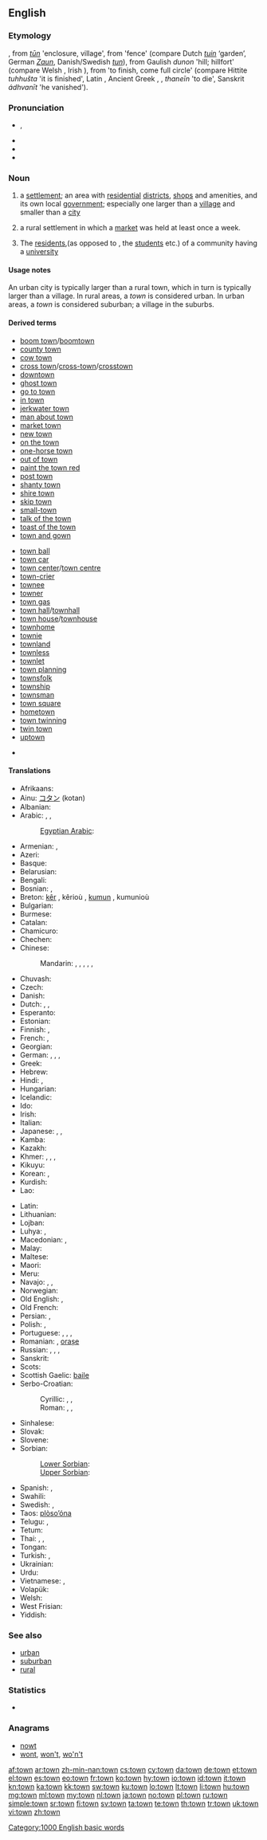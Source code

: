 ==English==

===Etymology===
{{etyl|enm}}, from {{etyl|ang}} ''[[tun|tūn]]'' 'enclosure, village', from {{proto|Germanic|tūnan}} 'fence' (compare Dutch ''[[tuin]]'' ‘garden’, German ''[[Zaun]]'', Danish/Swedish ''[[tun]]''), from Gaulish ''dunon'' 'hill; hillfort' (compare Welsh {{term|din||hill|lang=cy}}, Irish {{term|dún||fortress|lang=ga}}), from {{proto|Indo-European|dheuh₂||dhuh₂}} 'to finish, come full circle' (compare Hittite ''tuhhušta'' 'it is finished', Latin {{term|funus|fūnus|burial|lang=la}}, Ancient Greek {{term|θνητός|tr=thnētos||mortal|lang=grc}}, {{term|θάνατος|tr=thanatos||death|lang=grc}}, ''thaneīn'' 'to die', Sanskrit ''ádhvanīt'' 'he vanished').

===Pronunciation===
* {{IPA|/taʊ̯n/}}, {{SAMPA|/taUn/}}
* {{audio|en-us-town.ogg|Audio (US)}}
* {{audio|En-uk-town.ogg|Audio (UK)}}
* {{rhymes|aʊn}}

===Noun===
{{wikipedia}}
{{en-noun}}

# a [[settlement]]; an area with [[residential]] [[district]]s, [[shop]]s and amenities, and its own local [[government]]; especially one larger than a [[village]] and smaller than a [[city]]
# {{UK|historical}} a rural settlement in which a [[market]] was held at least once a week.
# {{UK}} The [[resident]]s,(as opposed to {{term|gown}}, the [[student]]s etc.) of a community having a [[university]]

====Usage notes====
An urban city is typically larger than a rural town, which in turn is typically larger than a village. In rural areas, a ''town'' is considered urban. In urban areas, a ''town'' is considered suburban; a village in the suburbs.

====Derived terms====
{{rel-top|Terms derived from ''town'' (noun)}}
* [[boom town]]/[[boomtown]]
* [[county town]]
* [[cow town]]
* [[cross town]]/[[cross-town]]/[[crosstown]]
* [[downtown]]
* [[ghost town]]
* [[go to town]]
* [[in town]]
* [[jerkwater town]]
* [[man about town]]
* [[market town]]
* [[new town]]
* [[on the town]]
* [[one-horse town]]
* [[out of town]]
* [[paint the town red]]
* [[post town]]
* [[shanty town]]
* [[shire town]]
* [[skip town]]
* [[small-town]]
* [[talk of the town]]
* [[toast of the town]]
* [[town and gown]]
{{rel-mid}}
* [[town ball]]
* [[town car]]
* [[town center]]/[[town centre]]
* [[town-crier]]
* [[townee]]
* [[towner]]
* [[town gas]]
* [[town hall]]/[[townhall]]
* [[town house]]/[[townhouse]]
* [[townhome]]
* [[townie]]
* [[townland]]
* [[townless]]
* [[townlet]]
* [[town planning]]
* [[townsfolk]]
* [[township]]
* [[townsman]]
* [[town square]]
* [[hometown]]
* [[town twinning]]
* [[twin town]]
* [[uptown]]
{{rel-bottom}}
* {{lookfrom|town}}

====Translations====
{{trans-top|settlement}}
* Afrikaans: {{t+|af|dorp|xs=Afrikaans}}
* Ainu: [[コタン]] (kotan)
* Albanian: {{t-|sq|qytet|xs=Albanian}}
* Arabic: {{t+|ar|مدينة|f|tr=madīna}}, {{t+|ar|قرية|f|alt=قَرْيَةٌ|tr=qárya}}, {{t+|ar|بلدة|f|tr=bálda}}
*: [[Egyptian Arabic]]: {{tø|arz|مدينة|f|tr=madina|sc=Arab}}
* Armenian: {{t+|hy|քաղաք|tr=k'aġak'}}, {{t-|hy|ավան|tr=avan}}
* Azeri: {{t|az|şəhər}}
* Basque: {{t-|eu|herri|xs=Basque}}
* Belarusian: {{t|be|горад|m|tr=hórad|xs=Belarusian}}
* Bengali: {{t+|bn|শহর|tr=shôhôr|sc=Beng|xs=Bengali}}
* Bosnian: {{t-|bs|grad|m}}, {{t-|bs|varoš}}
* Breton: [[kêr]] {{f}}, kêrioù {{p}}, [[kumun]] {{f}}, kumunioù {{p}}
* Bulgarian: {{t+|bg|град|m|tr=grad}}
* Burmese: {{t|my|မြို့|tr=mrui|sc=Mymr|xs=Burmese}}
* Catalan: {{t+|ca|poble|m}}
* Chamicuro: {{tø|ccc|chi'nashtalichi}}
* Chechen: {{tø|ce|юрт|tr=jurt|sc=Cyrl|xs=Chechen}}
* Chinese:
*: Mandarin: {{t-|cmn|城市|tr=chéngshì|sc=Hani}}, {{t-|cmn|城|tr=chéng|sc=Hani}}, {{t-|cmn|鎮|sc=Hani}}, {{t-|cmn|镇|tr=zhèn|sc=Hani}}, {{t-|cmn|城鎮|sc=Hani}}, {{t-|cmn|城镇|tr=chéngzhèn|sc=Hani}}
* Chuvash: {{tø|cv|хула|tr=khula}}
* Czech: {{t+|cs|město|n}}
* Danish: {{t-|da|by}}
* Dutch: {{t+|nl|gemeente|f}}, {{t+|nl|stad|f}}, {{t+|nl|nederzetting|f}}
* Esperanto: {{t+|eo|urbo|xs=Esperanto}}
* Estonian: {{t+|et|linn}}
* Finnish: {{t+|fi|kunta}}, {{t+|fi|kaupunki}}
* French: {{t+|fr|ville|f}}, {{t+|fr|commune|f}}
* Georgian: {{t+|ka|ქალაქი|tr=k'alak'i|sc=Geor|xs=Georgian}}
* German: {{t+|de|Stadt|f}}, {{t+|de|Ort|m}}, {{t|de|Städtchen|n}}, {{t+|de|Gemeinde|f}}
* Greek: {{t|el|πόλη|f|tr=póli}}
* Hebrew: {{t+|he|עיר|f|alt=עִיר|tr=ir}}
* Hindi: {{t+|hi|शहर|m|tr=śahr|xs=Hindi}}, {{t-|hi|नगर|tr=nagar|xs=Hindi}}
* Hungarian: {{t+|hu|város}}
* Icelandic: {{t+|is|bær|m}}
* Ido: {{t+|io|urbo|xs=Ido}}
* Irish: {{t+|ga|baile|m|xs=Irish}}
* Italian: {{t+|it|città|f}}
* Japanese: {{t+|ja|街}}, {{t+|ja|町}}, {{t-|ja|まち|tr=machi}}
* Kamba: {{tø|kam|taunii}}
* Kazakh: {{t+|kk|қала|tr=qala|sc=Cyrl|xs=Kazakh}}
* Khmer: {{t-|km|ទីក្រុង|tr=tii krong|sc=Khmr|xs=Khmer}}, {{t-|km|ផ្សារ|tr=psā|sc=Khmr|xs=Khmer|tr=psaa}}, {{t|km|កូនក្រុង|sc=Khmr|tr=koon krong}}, {{t|km|ក្រុងតូច|sc=Khmr|tr=krong tooch}}
* Kikuyu: {{tø|ki|taoni}}
* Korean: {{t+|ko|마을|tr=ma-eul|sc=Hang}}, {{t|ko|읍|tr=eup|sc=Hang}}
* Kurdish: {{t|ku|bajarok}}
* Lao: {{t|lo|ເມືອງ|tr=myang|sc=Laoo}}
{{trans-mid}}
* Latin: {{t+|la|oppidum|n}}
* Lithuanian: {{t+|lt|miestelis|m|xs=Lithuanian}}
* Lojban: {{t|jbo|tcadu}}
* Luhya: {{tø|luy|mtauni}}, {{tø|luy|etauni}}
* Macedonian: {{t-|mk|град|m|tr=grád}}, {{t-|mk|паланка|f|tr=pálanka}}
* Malay: {{t-|ms|bandar|xs=Malay}}
* Maltese: {{t-|mt|raħal|xs=Maltese}}
* Maori: {{t|mi|tāone|xs=Maori}}
* Meru: {{tø|mer|tauni}}
* Navajo: {{tø|nv|kin shijaaʼ}}, {{tø|nv|kin łání}}, {{tø|nv|kin}}
* Norwegian: {{t+|no|by}}
* Old English: {{t|ang|andefera|xs=Old English}}, {{t-|ang|burg|xs=Old English}}
* Old French: {{tø|fro|vile|f}}
* Persian: {{t+|fa|شهر|tr=šahr|xs=Persian}}, {{t|fa|شهرک|tr=šahrak|xs=Persian}}
* Polish: {{t+|pl|miasto|n}}, {{t+|pl|miasteczko|m}}
* Portuguese: {{t+|pt|vila|f}}, {{t+|pt|aldeia|f}}, {{t+|pt|povoado|m}}, {{t+|pt|arraial|m}}
* Romanian: {{t+|ro|oraș|n}}, [[orașe]] {{p}}
* Russian: {{t+|ru|город|m|tr=górod}}, {{t+|ru|городок|m|tr=gorodók}}, {{t+|ru|посёлок|m|tr=posjólok}}, {{t|ru|местечко|n|tr=mestéčko}}
* Sanskrit: {{t-|sa|नगर|n|tr=nágara|xs=Sanskrit}}
* Scots: {{tø|sco|toun|xs=Scots}}
* Scottish Gaelic: [[baile#Scottish Gaelic|baile]] {{m}}
* Serbo-Croatian:
*: Cyrillic: {{t|sh|град|m|sc=Cyrl}}, {{t|sh|варош|f|sc=Cyrl}}, {{t|sh|паланка|f|sc=Cyrl}}
*: Roman: {{t|sh|grad|m}}, {{t|sh|varoš|f}}, {{t|sh|palanka|f}}
* Sinhalese: {{t|si|නගරය|tr=nagaraya|sc=Sinh}}
* Slovak: {{t+|sk|mesto|n}}
* Slovene: {{t+|sl|mesto|n}}
* Sorbian:
*: [[Lower Sorbian]]: {{tø|dsb|město|n}}
*: [[Upper Sorbian]]: {{t|hsb|město}}
* Spanish: {{t+|es|ciudad|f}}, {{t+|es|pueblo|m}}
* Swahili: {{t+|sw|mji|xs=Swahili}}
* Swedish: {{t+|sv|stad|c}}, {{t+|sv|tätort|c}}
* Taos: [[plòso’óna]]
* Telugu: {{t|te|పట్టణము|tr=paTTaNamu}}, {{t|te|పట్నము|tr=paTnamu}}
* Tetum: {{tø|tet|sidade}}
* Thai: {{t+|th|เมือง|tr=meuang}}, {{t|th|พารา|tr=paaraa}}, {{t+|th|นคร|tr=nákon}}
* Tongan: {{tø|to|kolo|xs=Tongan}}
* Turkish: {{t+|tr|ilçe}}, {{t+|tr|kasaba}}
* Ukrainian: {{t+|uk|місто|n|tr=místo|xs=Ukrainian}}
* Urdu: {{t-|ur|شہر|m|tr=śahr|xs=Urdu}}
* Vietnamese: {{t+|vi|tỉnh|xs=Vietnamese}}, {{t|vi|thành phố}}
* Volapük: {{t|vo|zif}}
* Welsh: {{t+|cy|tref|f|xs=Welsh}}
* West Frisian: {{t+|fy|stêd|c|xs=West Frisian}}
* Yiddish: {{t-|yi|שטעטל|n|tr=shtetl|xs=Yiddish}}
{{trans-bottom}}

===See also===
* [[urban]]
* [[suburban]]
* [[rural]]

===Statistics===
* {{rank|show|terms|sort|435|town|dark|ye|common}}

===Anagrams===
* [[nowt#English|nowt]]
* [[wont#English|wont]], [[won't#English|won't]], [[wo'n't#English|wo'n't]]

[[Category:1000 English basic words]]

[[af:town]]
[[ar:town]]
[[zh-min-nan:town]]
[[cs:town]]
[[cy:town]]
[[da:town]]
[[de:town]]
[[et:town]]
[[el:town]]
[[es:town]]
[[eo:town]]
[[fr:town]]
[[ko:town]]
[[hy:town]]
[[io:town]]
[[id:town]]
[[it:town]]
[[kn:town]]
[[ka:town]]
[[kk:town]]
[[sw:town]]
[[ku:town]]
[[lo:town]]
[[lt:town]]
[[li:town]]
[[hu:town]]
[[mg:town]]
[[ml:town]]
[[my:town]]
[[nl:town]]
[[ja:town]]
[[no:town]]
[[pl:town]]
[[ru:town]]
[[simple:town]]
[[sr:town]]
[[fi:town]]
[[sv:town]]
[[ta:town]]
[[te:town]]
[[th:town]]
[[tr:town]]
[[uk:town]]
[[vi:town]]
[[zh:town]]